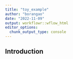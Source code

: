 ```yaml
---
title: "toy_example"
author: "borangao"
date: "2022-11-09"
output: workflowr::wflow_html
editor_options:
  chunk_output_type: console
---
```


## Introduction

```r

```

